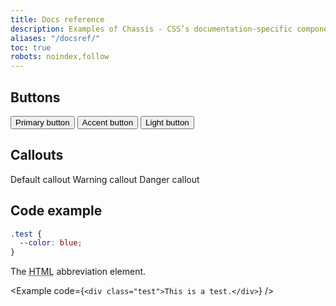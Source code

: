 ```yaml
---
title: Docs reference
description: Examples of Chassis - CSS’s documentation-specific components and styles.
aliases: "/docsref/"
toc: true
robots: noindex,follow
---
```


## Buttons

<button class="button cxd-primary">Primary button</button>
<button class="button cxd-accent">Accent button</button>
<button class="button cxd-light">Light button</button>

## Callouts

<Callout>
  Default callout
</Callout>

<Callout type="warning">
  Warning callout
</Callout>

<Callout type="danger">
  Danger callout
</Callout>

## Code example

```scss
.test {
  --color: blue;
}
```

<div class="cxd-example">
  The <abbr title="HyperText Markup Language">HTML</abbr> abbreviation element.
</div>

<Example code={`<div class="test">This is a test.</div>`} />

<ScssDocs name="variable-gradient" file="scss/_variables.scss" />

<JsDocs name="live-toast" file="site/src/assets/partials/snippets.js" />
